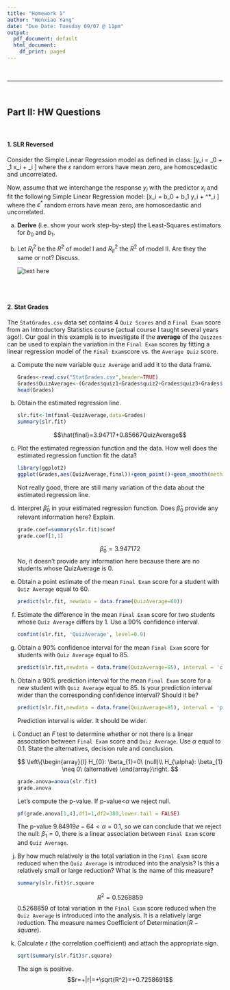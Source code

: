 ```yaml
---
title: "Homework 1"
author: "Wenxiao Yang"
date: "Due Date: Tuesday 09/07 @ 11pm"
output:
  pdf_document: default
  html_document:
    df_print: paged
---
```



<br><hr><br>

## Part II: HW Questions
<br>

#### 1. SLR Reversed

Consider the Simple Linear Regression model as defined in class: \[y_i = \beta_0 + \beta_1 x_i + \varepsilon_i \qquad \text{ (Model I)}\]
where the $\varepsilon$ random errors have mean zero, are homoscedastic and uncorrelated.

Now, assume that we interchange the response $y_i$ with the predictor $x_i$ and fit the following Simple Linear Regression model: \[x_i = b_0 + b_1 y_i + \varepsilon^*_i \qquad\text{(Model II)}\]
where  the $\varepsilon^*$ random errors have mean zero, are homoscedastic and uncorrelated.

<ol type="a">
<li> <b>Derive</b> (i.e. show your work step-by-step) the Least-Squares estimators for $b_0$ and $b_1$.


</li>


<li>   Let $R^2_I$ be the $R^2$ of model I and $R^2_{II}$ the $R^2$ of model II. Are they the same or not? Discuss.

![text here](HW1_1.png)
<font color="blue">

</font>


</li>

</ol>



<br><br>


#### 2. Stat Grades

The `StatGrades.csv`  data set  contains 4 `Quiz Scores` and a `Final Exam` score from an Introductory Statistics course (actual course I taught several years ago!).  Our goal in this example is to investigate if the <b>average</b> of the `Quizzes` can be used to explain the variation in the `Final Exam`  scores by fitting a linear regression model of the `Final Exam `score vs. the `Average Quiz` score.


<ol type="a">

<li> Compute the new variable `Quiz Average` and add it to the data frame.</li>

```r
Grades<-read.csv("StatGrades.csv",header=TRUE)
Grades$QuizAverage<-(Grades$quiz1+Grades$quiz2+Grades$quiz3+Grades$quiz4)/4
head(Grades)
```


<li> Obtain the estimated regression line.</li>
```r
slr.fit<-lm(final~QuizAverage,data=Grades)
summary(slr.fit)
```
$$\hat{final}=3.94717+0.85667QuizAverage$$

<li>Plot the estimated regression function and the data. How well does the estimated regression function fit the data?</li>
```r
library(ggplot2)
ggplot(Grades,aes(QuizAverage,final))+geom_point()+geom_smooth(method=lm)
```
Not really good, there are still many variation of the data about the estimated regression line. 

<li> Interpret $\hat{\beta}_0$ in your estimated regression function. Does $\hat{\beta}_0$ provide any relevant information here? Explain.</li>
```r
grade.coef=summary(slr.fit)$coef
grade.coef[1,1]
```

$$\hat{\beta}_0=3.947172$$
No, it doesn't provide any information here because there are no students whose QuizAverage is 0.

<li> Obtain a point estimate of the mean `Final Exam` score  for a student with `Quiz Average`  equal to 60.</li>
```r
predict(slr.fit, newdata = data.frame(QuizAverage=60))
```

<li> Estimate the difference in the mean `Final Exam` score for two students whose `Quiz Average`  differs by 1. Use a 90\% confidence interval. </li>
```r
confint(slr.fit, 'QuizAverage', level=0.9)
```

<li> Obtain a 90\% confidence interval for the mean `Final Exam` score for students with `Quiz Average`  equal to 85.</li>
```r
predict(slr.fit,newdata = data.frame(QuizAverage=85), interval = 'confidence', level=0.9)
```


<li> Obtain a 90\% prediction interval for the mean `Final Exam` score for  a new student with `Quiz Average` equal to 85. Is your prediction interval wider than the corresponding confidence interval? Should it be?</li>
```r
predict(slr.fit,newdata = data.frame(QuizAverage=85), interval = 'prediction', level=0.9)
```
Prediction interval is wider. It should be wider.

<li> Conduct an $F$ test to determine whether or not there is a linear association between `Final Exam` score and `Quiz Average`. Use $\alpha$ equal to 0.1. State the alternatives, decision rule and conclusion.</li>
$$
\left\{\begin{array}{l}
H_{0}: \beta_{1}=0\ (null)\\
H_{\alpha}: \beta_{1} \neq 0\ (alternative)
\end{array}\right.
$$
```r
grade.anova=anova(slr.fit)
grade.anova
```
Let's compute the p-value. If p-value<$\alpha$ we reject null.
```r
pf(grade.anova[1,4],df1=1,df2=380,lower.tail = FALSE)
```
The p-value $9.84919e-64<\alpha=0.1$, so we can conclude that we reject the null: $\beta_{1}=0$, there is a linear association between `Final Exam` score and `Quiz Average`. 

<li> By how much relatively is the total variation in the `Final Exam` score reduced when the `Quiz Average`  is introduced into the analysis? Is this a relatively small or large reduction? What is the name of this measure?</li>
```r
summary(slr.fit)$r.square
```
$$R^2=0.5268859$$
0.5268859 of total variation in the `Final Exam` score reduced when the `Quiz Average`  is introduced into the analysis.
It is a relatively large reduction.
The measure names Coefficient of Determination($R-square$).

<li> Calculate $r$ (the correlation coefficient) and attach the appropriate sign.</li>
```r
sqrt(summary(slr.fit)$r.square)
```
The sign is positive.
$$r=+|r|=+\sqrt{R^2}=+0.7258691$$

</ol>

